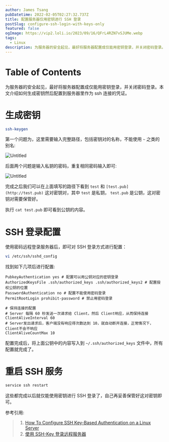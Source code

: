 ```yaml
---
author: James Tsang
pubDatetime: 2022-02-05T02:27:32.737Z
title: 配置服务器仅用密钥进行 SSH 登录
postSlug: configure-ssh-login-with-keys-only
featured: false
ogImage: https://vip2.loli.io/2023/09/16/QFrL4RZN7vSJUMe.webp
tags:
  - Linux
description: 为服务器的安全起见，最好将服务器配置成仅能用密钥登录，并关闭密码登录。本文介绍如何生成密钥然后配置到服务器里作为 ssh 连接的凭证。
---
```



# Table of Contents

为服务器的安全起见，最好将服务器配置成仅能用密钥登录，并关闭密码登录。本文介绍如何生成密钥然后配置到服务器里作为 ssh 连接的凭证。

# 生成密钥

```bash
ssh-keygen
```

第一个问题为，这里需要输入完整路径，包括密钥对的名称，不能使用 `~` 之类的别名:

![Untitled](./Untitled.png)

后面两个问题是输入私钥的密码，重复相同密码输入即可:

![Untitled](./Untitled-1.png)

完成之后我们可以在上面填写的路径下看到 `test` 和 `[test.pub](http://test.pub)` 这对密钥对，其中 `test` 是私钥， `test.pub` 是公钥，这对密钥对需要保管好。

执行 `cat test.pub` 即可看到公钥的内容。

# SSH 登录配置

使用密码远程登录服务器后，即可对 SSH 登录方式进行配置：

```bash
vi /etc/ssh/sshd_config
```

找到如下几项后进行配置:

```
PubkeyAuthentication yes # 配置可以用公钥对应的密钥登录
AuthorizedKeysFile .ssh/authorized_keys .ssh/authorized_keys2 # 配置授权公钥的位置
PasswordAuthentication no # 配置不能使用密码登录
PermitRootLogin prohibit-password # 禁止用密码登录

# 保持连接的配置
# Server 每隔 60 秒发送一次请求给 Client，然后 Client响应，从而保持连接
ClientAliveInterval 60
# Server发出请求后，客户端没有响应得次数达到 10，就自动断开连接，正常情况下，Client不会不响应
ClientAliveCountMax 10
```

配置完成后，将上面公钥中的内容写入到 `~/.ssh/authorized_keys` 文件中，所有配置就完成了。

# 重启 SSH 服务

```bash
service ssh restart
```

<Callout text="注意这里是重启 ssh 服务，而不是 sshd 服务" />

这些都完成以后就仅能使用密钥进行 SSH 登录了，自己再妥善保管好这对密钥即可。

<Callout text="对于腾讯云的服务器，可以先 sudo passwd root 设置 root 账户的密码，并允许密码登录，再配置 ssh key 登录方便调试" />

参考引用:

> 1. [How To Configure SSH Key-Based Authentication on a Linux Server](https://www.digitalocean.com/community/tutorials/how-to-configure-ssh-key-based-authentication-on-a-linux-server)
> 2. [使用 SSH-Key 登录远程服务器](https://www.jianshu.com/p/fab3252b3192)
